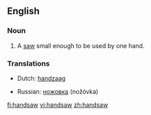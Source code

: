 ==English==

===Noun===
{{en-noun}}

# A [[saw]] small enough to be used by one hand.

===Translations===
{{top}}
*Dutch: [[handzaag]]
{{mid}}
*Russian: [[ножовка]] (nožóvka) {{f}}
{{bottom}}

[[fi:handsaw]]
[[vi:handsaw]]
[[zh:handsaw]]